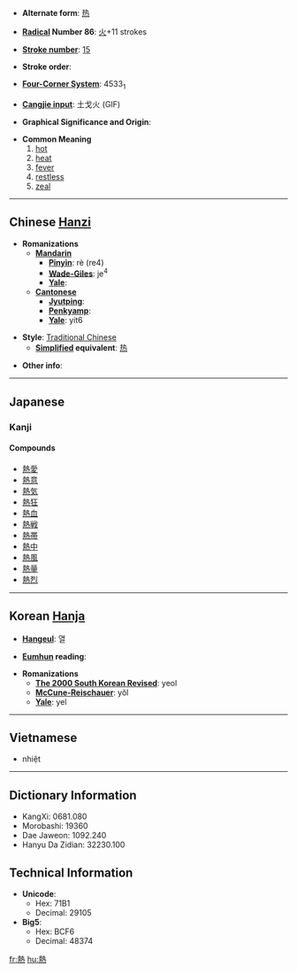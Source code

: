 * '''Alternate form''': [[热]]

* '''[[Wiktionary:Chinese radical index| Radical]] Number 86''': [[Wiktionary:Chinese radical index 火|火]]+11 strokes

* '''[[Wiktionary:Chinese total strokes index|Stroke number]]''': [[Wiktionary:Chinese total strokes index 15|15]]

* '''Stroke order''': 

* '''[[Wiktionary:Chinese four corner index|Four-Corner System]]''': 4533<sub>1</sub>

* '''[[Wiktionary:Chinese Cangjie index|Cangjie input]]''': 土戈火 (GIF)

* '''Graphical Significance and Origin''': 

* '''Common Meaning'''
*#[[hot]]
*# [[heat]]
*# [[fever]]
*# [[restless]]
*# [[zeal]]


----

== Chinese [[Hanzi]] ==

* '''Romanizations'''
** '''[[Mandarin]]'''
*** '''[[Pinyin]]''': rè (re4)
*** '''[[Wade-Giles]]''': je<sup>4</sup>
*** '''[[Yale]]''': 
** '''[[Cantonese]]'''
*** '''[[Jyutping]]''':
*** '''[[Penkyamp]]''': 
*** '''[[Yale]]''': yit6

* '''Style''': [[Traditional Chinese]] 
** '''[[Simplified Chinese|Simplified]] equivalent''': [[热]]

* '''Other info''': 

-----

== Japanese ==
===Kanji===
{{kanji|[[ねつ]] (netsu), [[ぜつ]] (zetsu), [[ねち]] (nechi)|[[あつい]] ([[熱い]], atsui)}}

====Compounds====
*[[熱愛]]
*[[熱意]]
*[[熱気]]
*[[熱狂]]
*[[熱血]]
*[[熱戦]]
*[[熱帯]]
*[[熱中]]
*[[熱風]]
*[[熱量]]
*[[熱烈]]

------

== Korean [[Hanja]] ==

* '''[[Hangeul]]''': 열

* '''[[Eumhun]] reading''': 

* '''Romanizations'''
** '''[[The 2000 South Korean Revised Romanization|The 2000 South Korean Revised]]''': yeol
** '''[[McCune-Reischauer]]''': yŏl
** '''[[Yale]]''': yel

-----

==Vietnamese==

*nhiệt

-----

== Dictionary Information ==

* KangXi: 0681.080
* Morobashi: 19360
* Dae Jaweon: 1092.240
* Hanyu Da Zidian: 32230.100

== Technical Information ==

* '''Unicode''':
** Hex: 71B1
** Decimal: 29105
* '''Big5''':
** Hex: BCF6
** Decimal: 48374

[[fr:熱]]
[[hu:熱]]